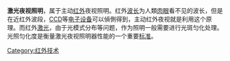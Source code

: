 {{unreferenced|time=2012-01-10T05:37:05+00:00}}
{{Expert|time=2012-01-15}}
'''激光夜视照明'''，属于主动[[红外|红外]]夜视照明。红外[[波长|波长]]为人類[[肉眼|肉眼]]看不见的波长，但是在近红外波段，[[CCD|CCD]]等[[电子设备|电子设备]]可以偵側得到，主动红外夜视就是利用这个原理。而红外[[激光|激光]]，由于光模式分布等问题，作为照明一般需要进行光斑匀化处理。光照匀化度是衡量激光夜视照明器性能的一个重要[[标准|标准]]。

[[Category:红外技术|Category:红外技术]]